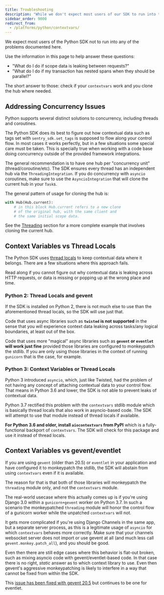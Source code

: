 ```yaml
---
title: Troubleshooting
description: "While we don't expect most users of our SDK to run into these issues, we document edge cases here."
sidebar_order: 9000
redirect_from:
  - /platforms/python/contextvars/
---
```


We expect most users of the Python SDK not to run into any of the problems
documented here.

Use the information in this page to help answer these questions:

- "What do I do if scope data is leaking between requests?"
- "What do I do if my transaction has nested spans when they should be parallel?"

The short answer to those: check if your `contextvars` work and you clone the
hub where needed.

## Addressing Concurrency Issues

Python supports several distinct solutions to concurrency, including threads and
coroutines.

The Python SDK does its best to figure out how contextual data such as tags set
with `sentry_sdk.set_tags` is supposed to flow along your control flow. In most
cases it works perfectly, but in a few situations some special care must be
taken. This is specially true when working with a code base doing concurrency
outside of the provided framework integrations.

The general recommendation is to have one hub per "concurrency unit"
(thread/coroutine/etc). The SDK ensures every thread has an independent hub via the `ThreadingIntegration`.
If you do concurrency with `asyncio` coroutines, make sure to use the `AsyncioIntegration`
that will clone the current hub in your `Task`s.

The general pattern of usage for cloning the hub is:

```python
with Hub(Hub.current):
    # in this block Hub.current refers to a new clone
    # of the original hub, with the same client and
    # the same initial scope data.
```

See the [Threading](../configuration/integrations/default-integrations/#threading) section
for a more complete example that involves cloning the current hub.

## Context Variables vs Thread Locals

The Python SDK uses [thread
locals](https://docs.python.org/3/library/threading.html#thread-local-data) to
keep contextual data where it belongs. There are a few situations where this
approach fails.

Read along if you cannot figure out why contextual data is leaking across HTTP
requests, or data is missing or popping up at the wrong place and time.

### Python 2: Thread Locals and gevent

If the SDK is installed on Python 2, there is not much else to use than the
aforementioned thread locals, so the SDK will use just that.

Code that uses async libraries such as **`twisted` is not supported** in the
sense that you will experience context data leaking across tasks/any logical
boundaries, at least out of the box.

Code that uses more "magical" async libraries such as **`gevent` or `eventlet`
will work just fine** provided those libraries are configured to monkeypatch
the stdlib. If you are only using those libraries in the context of running
`gunicorn` that is the case, for example.

### Python 3: Context Variables or Thread Locals

Python 3 introduced `asyncio`, which, just like Twisted, had the problem of not
having any concept of attaching contextual data to your control flow. That
means in Python 3.6 and lower, the SDK is not able to prevent leaks of
contextual data.

Python 3.7 rectified this problem with the `contextvars` stdlib module which is
basically thread locals that also work in asyncio-based code. The SDK will
attempt to use that module instead of thread locals if available.

**For Python 3.6 and older, install `aiocontextvars` from PyPI** which is a
fully-functional backport of `contextvars`. The SDK will check for this package
and use it instead of thread locals.

## Context Variables vs gevent/eventlet

If you are using `gevent` (older than 20.5) or `eventlet` in your application and
have configured it to monkeypatch the stdlib, the SDK will abstain from using
`contextvars` even if it is available.

The reason for that is that both of those libraries will monkeypatch the
`threading` module only, and not the `contextvars` module.

The real-world usecase where this actually comes up is if you're using Django
3.0 within a `gunicorn+gevent` worker on Python 3.7. In such a scenario the
monkeypatched `threading` module will honor the control flow of a gunicorn
worker while the unpatched `contextvars` will not.

It gets more complicated if you're using Django Channels in the same app, but a
separate server process, as this is a legitimate usage of `asyncio` for which
`contextvars` behaves more correctly. Make sure that your channels websocket
server does not import or use gevent at all (and much less call
`gevent.monkey.patch_all`), and you should be good.

Even then there are still edge cases where this behavior is flat-out broken,
such as mixing asyncio code with gevent/eventlet-based code. In that case there
is no right, _static_ answer as to which context library to use. Even then
gevent's aggressive monkeypatching is likely to interfere in a way that cannot
be fixed from within the SDK.

This [issue has been fixed with gevent 20.5](https://github.com/gevent/gevent/issues/1407) but continues to be one for
eventlet.
